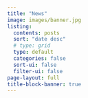 ```yaml
---
title: "News"
image: images/banner.jpg
listing:
  contents: posts
  sort: "date desc"
  # type: grid
  type: default
  categories: false
  sort-ui: false
  filter-ui: false
page-layout: full
title-block-banner: true
---
```

